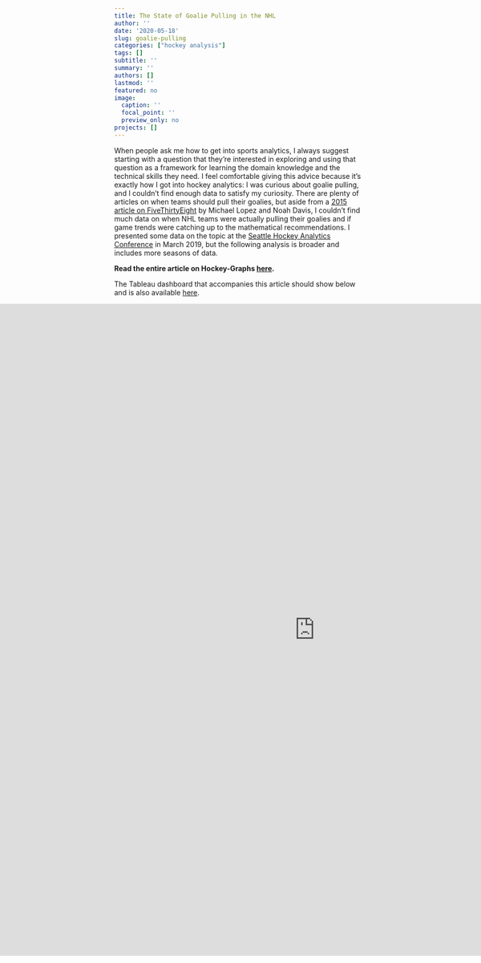 ```yaml
---
title: The State of Goalie Pulling in the NHL
author: ''
date: '2020-05-18'
slug: goalie-pulling
categories: ["hockey analysis"]
tags: []
subtitle: ''
summary: ''
authors: []
lastmod: ''
featured: no
image:
  caption: ''
  focal_point: ''
  preview_only: no
projects: []
---
```


When people ask me how to get into sports analytics, I always suggest starting with a question that they’re interested in exploring and using that question as a framework for learning the domain knowledge and the technical skills they need. I feel comfortable giving this advice because it’s exactly how I got into hockey analytics: I was curious about goalie pulling, and I couldn’t find enough data to satisfy my curiosity. There are plenty of articles on when teams should pull their goalies, but aside from a [2015 article on FiveThirtyEight](https://fivethirtyeight.com/features/nhl-coaches-are-pulling-goalies-earlier-than-ever/) by Michael Lopez and Noah Davis, I couldn’t find much data on when NHL teams were actually pulling their goalies and if game trends were catching up to the mathematical recommendations. I presented some data on the topic at the [Seattle Hockey Analytics Conference](http://meghan.rbind.io/talk/seahac/) in March 2019, but the following analysis is broader and includes more seasons of data.

**Read the entire article on Hockey-Graphs [here](https://hockey-graphs.com/2020/05/18/the-state-of-goalie-pulling-in-the-nhl/).**

The Tableau dashboard that accompanies this article should show below and is also available [here](https://public.tableau.com/views/GoaliePullTimes2018-19/GoaliePullTimes18-19?:display_count=y&publish=yes&:toolbar=n&:origin=viz_share_link). 

<div style="align: center; margin-left: -250px;"> <iframe src="https://public.tableau.com/views/GoaliePullTimes2018-19/GoaliePullTimes18-19?:showVizHome=no&:embed=true" width="1300px" height="1300px" frameborder="0"></iframe> </div>
